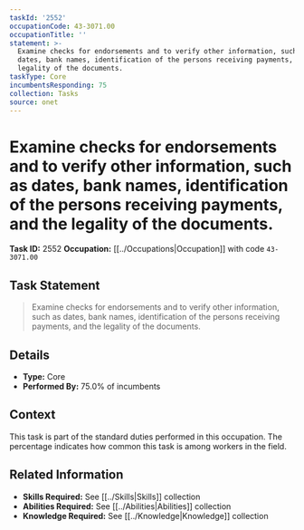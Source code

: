 ```yaml
---
taskId: '2552'
occupationCode: 43-3071.00
occupationTitle: ''
statement: >-
  Examine checks for endorsements and to verify other information, such as
  dates, bank names, identification of the persons receiving payments, and the
  legality of the documents.
taskType: Core
incumbentsResponding: 75
collection: Tasks
source: onet
---
```

# Examine checks for endorsements and to verify other information, such as dates, bank names, identification of the persons receiving payments, and the legality of the documents.

**Task ID:** 2552
**Occupation:** [[../Occupations|Occupation]] with code `43-3071.00`

## Task Statement

> Examine checks for endorsements and to verify other information, such as dates, bank names, identification of the persons receiving payments, and the legality of the documents.

## Details

- **Type:** Core
- **Performed By:** 75.0% of incumbents

## Context

This task is part of the standard duties performed in this occupation. The percentage indicates how common this task is among workers in the field.

## Related Information

- **Skills Required:** See [[../Skills|Skills]] collection
- **Abilities Required:** See [[../Abilities|Abilities]] collection
- **Knowledge Required:** See [[../Knowledge|Knowledge]] collection
